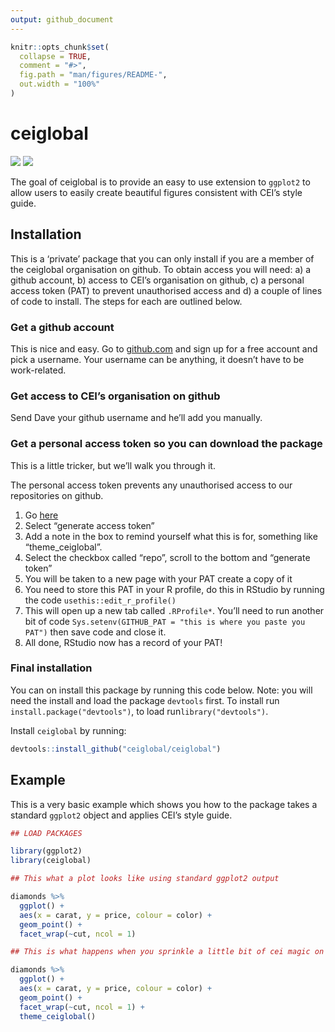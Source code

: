 ```yaml
---
output: github_document
---
```


```r
knitr::opts_chunk$set(
  collapse = TRUE,
  comment = "#>",
  fig.path = "man/figures/README-",
  out.width = "100%"
)
```

# ceiglobal

<!-- badges: start -->
[![](https://img.shields.io/badge/lifecycle-Experimental-orange.svg)](https://www.tidyverse.org/lifecycle/#Experimental)
![](https://img.shields.io/badge/Most%20used%20package-in%20CEI-green.svg)
<!-- badges: end -->

The goal of ceiglobal is to provide an easy to use extension to `ggplot2` to allow users to easily create beautiful figures consistent with CEI's style guide.

## Installation

This is a 'private' package that you can only install if you are a member of the ceiglobal organisation on github. To obtain access you will need: a) a github account, b) access to CEI's organisation on github, c) a personal access token (PAT) to prevent unauthorised access and d) a couple of lines of code to install. The steps for each are outlined below.

### Get a github account

This is nice and easy. Go to [github.com](www.github.com) and sign up for a free account and pick a username. Your username can be anything, it doesn't have to be work-related.

### Get access to CEI's organisation on github

Send Dave your github username and he'll add you manually.

### Get a personal access token so you can download the package

This is a little tricker, but we'll walk you through it.

The personal access token prevents any unauthorised access to our repositories on github. 

1. Go [here](https://github.com/settings/tokens)
2. Select "generate access token"
3. Add a note in the box to remind yourself what this is for, something like "theme_ceiglobal". 
4. Select the checkbox called "repo", scroll to the bottom and "generate token"
5. You will be taken to a new page with your PAT create a copy of it
6. You need to store this PAT in your R profile, do this in RStudio by running the code `usethis::edit_r_profile()`
7. This will open up a new tab called `.RProfile*`. You'll need to run another bit of code `Sys.setenv(GITHUB_PAT = "this is where you paste you PAT")` then save code and close it.
8. All done, RStudio now has a record of your PAT!

### Final installation

You can on install this package by running this code below. Note: you will need the install and load the package `devtools` first. To install run `install.package("devtools")`, to load run`library("devtools")`. 

Install `ceiglobal` by running:

``` r
devtools::install_github("ceiglobal/ceiglobal")
```

## Example

This is a very basic example which shows you how to the package takes a standard `ggplot2` object and applies CEI's style guide.

```r
## LOAD PACKAGES

library(ggplot2)
library(ceiglobal)

## This what a plot looks like using standard ggplot2 output

diamonds %>%
  ggplot() +
  aes(x = carat, y = price, colour = color) +
  geom_point() +
  facet_wrap(~cut, ncol = 1)

## This is what happens when you sprinkle a little bit of cei magic on it

diamonds %>%
  ggplot() +
  aes(x = carat, y = price, colour = color) +
  geom_point() +
  facet_wrap(~cut, ncol = 1) +
  theme_ceiglobal()
```
